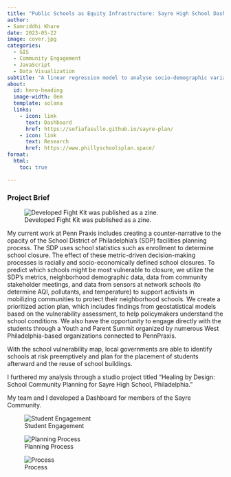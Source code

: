 ```yaml
---
title: "Public Schools as Equity Infrastructure: Sayre High School Dashboard"
author:
- Samriddhi Khare
date: 2023-05-22
image: cover.jpg
categories:
  - GIS
  - Community Engagement 
  - JavaScript
  - Data Visualization
subtitle: "A linear regression model to analyse socio-demographic variables across TOD and non-TOD tracts."
about:
  id: hero-heading
  image-width: 0em
  template: solana
  links:
    - icon: link
      text: Dashboard
      href: https://sofiafasullo.github.io/sayre-plan/
    - icon: link
      text: Research
      href: https://www.phillyschoolsplan.space/
format:
  html:
    toc: true

---
```


### Project Brief

![Developed Fight Kit was published as a zine.](cover.jpg)

My current work at Penn Praxis includes creating a counter-narrative to the opacity of the School District of Philadelphia's (SDP) facilities planning process. The SDP uses school statistics such as enrollment to determine school closure. The effect of these metric-driven decision-making processes is racially and socio-economically defined school closures. To predict which schools might be most vulnerable to closure, we utilize the SDP’s metrics, neighborhood demographic data, data from community stakeholder meetings, and data from sensors at network schools (to determine AQI, pollutants, and temperature) to support activists in mobilizing communities to protect their neighborhood schools. We create a prioritized action plan, which includes findings from geostatistical models based on the vulnerability assessment, to help policymakers understand the school conditions. We also have the opportunity to engage directly with the students through a Youth and Parent Summit organized by numerous West Philadelphia-based organizations connected to PennPraxis.

With the school vulnerability map, local governments are able to identify schools at risk preemptively and plan for the placement of students afterward and the reuse of school buildings.

I furthered my analysis through a studio project titled "Healing by Design: School Community Planning for Sayre High School, Philadelphia."

My team and I developed a Dashboard for members of the Sayre Community. 

![Student Engagement](engagement.png)


![Planning Process](developing.png)

![Process](imgs.png)
